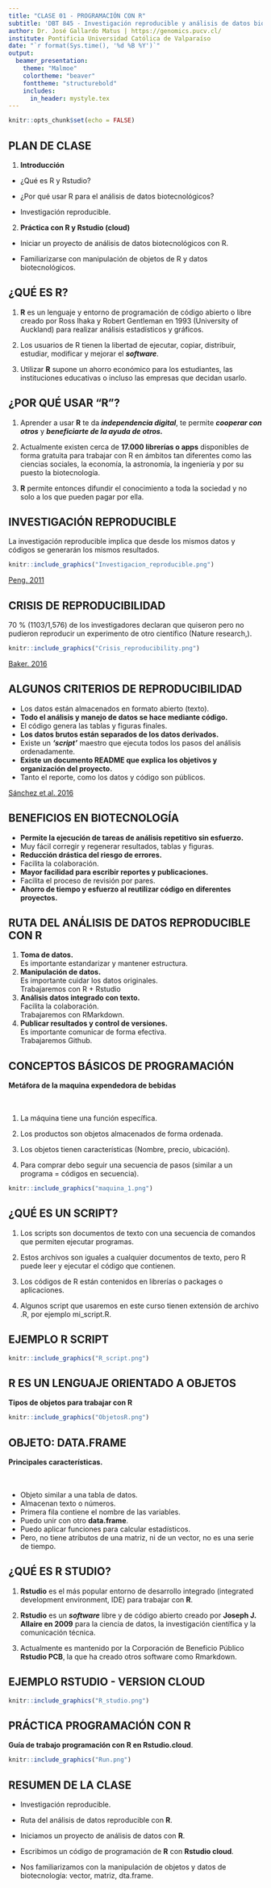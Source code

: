 ```yaml
---
title: "CLASE 01 - PROGRAMACIÓN CON R"
subtitle: 'DBT 845 - Investigación reproducible y análisis de datos biotecnológicos con R.'
author: Dr. José Gallardo Matus | https://genomics.pucv.cl/
institute: Pontificia Universidad Católica de Valparaíso 
date: "`r format(Sys.time(), '%d %B %Y')`"
output: 
  beamer_presentation:
    theme: "Malmoe"
    colortheme: "beaver"
    fonttheme: "structurebold"
    includes:
      in_header: mystyle.tex
---
```


```r
knitr::opts_chunk$set(echo = FALSE)
```

## **PLAN DE CLASE**

1. **Introducción**


- ¿Qué es R y Rstudio?

- ¿Por qué usar R para el análisis de datos biotecnológicos?

- Investigación reproducible.

2. **Práctica con R y Rstudio (cloud)**


- Iniciar un proyecto de análisis de datos biotecnológicos con R.

- Familiarizarse con manipulación de objetos de R y datos biotecnológicos.


## **¿QUÉ ES R?**

1. **R** es un lenguaje y entorno de programación de código abierto o libre creado por Ross Ihaka y Robert Gentleman en 1993 (University of Auckland) para realizar análisis estadísticos y gráficos.


2. Los usuarios de R tienen la libertad de ejecutar, copiar, distribuir, estudiar, modificar y mejorar el **_software_**.

3. Utilizar **R** supone un ahorro económico para los estudiantes, las instituciones educativas o incluso las empresas que decidan usarlo.



## **¿POR QUÉ USAR "R"?**

1. Aprender a usar **R** te da **_independencia digital_**, te permite **_cooperar con otros_** y **_beneficiarte de la ayuda de otros._**

1. Actualmente existen cerca de **17.000 librerías o apps** disponibles de forma gratuita para trabajar con R en ámbitos tan diferentes como las ciencias sociales, la economía, la astronomía, la ingeniería y por su puesto la biotecnología.

3. **R** permite entonces difundir el conocimiento a toda la sociedad y no solo a los que pueden pagar por ella.

## **INVESTIGACIÓN REPRODUCIBLE**

La investigación reproducible implica que desde los mismos datos y códigos se generarán los mismos resultados.

```r
knitr::include_graphics("Investigacion_reproducible.png")
```

[Peng. 2011](https://www.science.org/doi/10.1126/science.1213847)

## **CRISIS DE REPRODUCIBILIDAD**

70 % (1103/1,576) de los investigadores declaran que quiseron pero no pudieron reproducir un experimento de otro científico (Nature research,).

```r
knitr::include_graphics("Crisis_reproducibility.png")
```

[Baker. 2016](https://www.nature.com/articles/533452a)

## **ALGUNOS CRITERIOS DE REPRODUCIBILIDAD**

- Los datos están almacenados en formato abierto (texto).
- **Todo el análisis y manejo de datos se hace mediante código.**
- El código genera las tablas y figuras finales.
- **Los datos brutos están separados de los datos derivados.**
- Existe un **_‘script’_** maestro que ejecuta todos los pasos del análisis ordenadamente.
- **Existe un documento README que explica los objetivos y organización del proyecto.**
- Tanto el reporte, como los datos y código son públicos.

[Sánchez et al. 2016](https://www.revistaecosistemas.net/index.php/ecosistemas/article/view/1178)


## **BENEFICIOS EN BIOTECNOLOGÍA**

- **Permite la ejecución de tareas de análisis repetitivo sin esfuerzo.**
- Muy fácil corregir y regenerar resultados, tablas y figuras.
- **Reducción drástica del riesgo de errores.**
- Facilita la colaboración.
- **Mayor facilidad para escribir reportes y publicaciones.**
- Facilita el proceso de revisión por pares.
- **Ahorro de tiempo y esfuerzo al reutilizar código en diferentes proyectos.**

## **RUTA DEL ANÁLISIS DE DATOS REPRODUCIBLE CON R**

1. **Toma de datos.**    
Es importante estandarizar y mantener estructura.     
2. **Manipulación de datos.**  
Es importante cuidar los datos originales.  
Trabajaremos con R + Rstudio    
3. **Análisis datos integrado con texto.**  
Facilita la colaboración.  
Trabajaremos con RMarkdown.    
4. **Publicar resultados y control de versiones.**  
Es importante comunicar de forma efectiva.  
Trabajaremos Github.  


## **CONCEPTOS BÁSICOS DE PROGRAMACIÓN**

\columnsbegin
\column{.8\textwidth}

**Metáfora de la maquina expendedora de bebidas**  
\
&nbsp;

1. La máquina tiene una función específica.

2. Los productos son objetos almacenados de forma ordenada.

3. Los objetos tienen características (Nombre, precio, ubicación).

4. Para comprar debo seguir una secuencia de pasos (similar a un programa = códigos en secuencia).

\column{.3\textwidth}
```r
knitr::include_graphics("maquina_1.png")
```

\columnsend

## **¿QUÉ ES UN SCRIPT?**

1. Los scripts son documentos de texto con una secuencia de comandos que permiten ejecutar programas.

2. Estos archivos son iguales a cualquier documentos de texto, pero R puede leer y ejecutar el código que contienen.

3. Los códigos de R están contenidos en librerías o packages o aplicaciones.

4. Algunos script que usaremos en este curso tienen extensión de archivo .R, por ejemplo mi_script.R.

## **EJEMPLO R SCRIPT**

```r
knitr::include_graphics("R_script.png")
```

## **R ES UN LENGUAJE ORIENTADO A OBJETOS**

**Tipos de objetos para trabajar con R**

```r
knitr::include_graphics("ObjetosR.png")
```

## **OBJETO: DATA.FRAME**

**Principales características.**  
\
&nbsp;

- Objeto similar a una tabla de datos.  
- Almacenan texto o números.  
- Primera fila contiene el nombre de las variables.  
- Puedo unir con otro **data.frame**.  
- Puedo aplicar funciones para calcular estadísticos.  
- Pero, no tiene atributos de una matriz, ni de un vector, no es una serie de tiempo.  

## **¿QUÉ ES R STUDIO?**


1. **Rstudio** es el más popular entorno de desarrollo integrado (integrated development environment, IDE) para trabajar con **R**.

2. **Rstudio** es un **_software_** libre y de código abierto creado por **Joseph J. Allaire en 2009** para la ciencia de datos, la investigación científica y la comunicación técnica.

3. Actualmente es mantenido por la Corporación de Beneficio Público **Rstudio PCB**, la que ha creado otros software como Rmarkdown.


## **EJEMPLO RSTUDIO - VERSION CLOUD**

```r
knitr::include_graphics("R_studio.png")
```

## **PRÁCTICA PROGRAMACIÓN CON R**

**Guía de trabajo programación con R en Rstudio.cloud**.

```r
knitr::include_graphics("Run.png")
```

## **RESUMEN DE LA CLASE**

* Investigación reproducible.

* Ruta del análisis de datos reproducible con **R**.

* Iniciamos un proyecto de análisis de datos con **R**.

* Escribimos un código de programación de **R** con **Rstudio cloud**.

* Nos familiarizamos con la manipulación de objetos y datos de biotecnología: vector, matriz, dta.frame.


